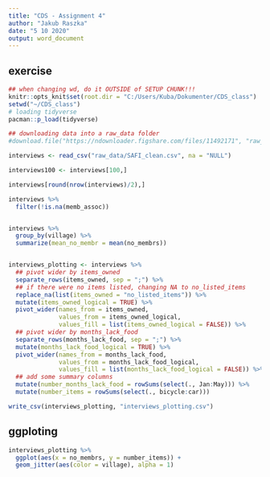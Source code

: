 ```yaml
---
title: "CDS - Assignment 4"
author: "Jakub Raszka"
date: "5 10 2020"
output: word_document
---
```




## exercise
```r


## when changing wd, do it OUTSIDE of SETUP CHUNK!!!
knitr::opts_knit$set(root.dir = "C:/Users/Kuba/Dokumenter/CDS_class")
setwd("~/CDS_class")
# loading tidyverse
pacman::p_load(tidyverse)

## downloading data into a raw_data folder
#download.file("https://ndownloader.figshare.com/files/11492171", "raw_data/SAFI_clean.csv", mode = "wb")

interviews <- read_csv("raw_data/SAFI_clean.csv", na = "NULL")

interviews100 <- interviews[100,]

interviews[round(nrow(interviews)/2),]

interviews %>% 
  filter(!is.na(memb_assoc))


interviews %>% 
  group_by(village) %>% 
  summarize(mean_no_membr = mean(no_membrs))


interviews_plotting <- interviews %>%
  ## pivot wider by items_owned
  separate_rows(items_owned, sep = ";") %>%
  ## if there were no items listed, changing NA to no_listed_items
  replace_na(list(items_owned = "no_listed_items")) %>%
  mutate(items_owned_logical = TRUE) %>%
  pivot_wider(names_from = items_owned, 
              values_from = items_owned_logical, 
              values_fill = list(items_owned_logical = FALSE)) %>%
  ## pivot wider by months_lack_food
  separate_rows(months_lack_food, sep = ";") %>%
  mutate(months_lack_food_logical = TRUE) %>%
  pivot_wider(names_from = months_lack_food, 
              values_from = months_lack_food_logical, 
              values_fill = list(months_lack_food_logical = FALSE)) %>%
  ## add some summary columns
  mutate(number_months_lack_food = rowSums(select(., Jan:May))) %>%
  mutate(number_items = rowSums(select(., bicycle:car)))

write_csv(interviews_plotting, "interviews_plotting.csv")
```


## ggploting
```r
interviews_plotting %>% 
  ggplot(aes(x = no_membrs, y = number_items)) + 
  geom_jitter(aes(color = village), alpha = 1)


```




